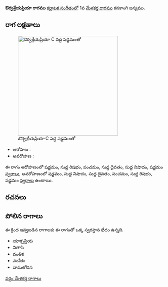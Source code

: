 {{Infobox ragam
	| name          	= ఔర్వశ్రేయప్రియా
	| synonym	    	= 
	| mela          	= 
	| chakra        	= 
	| janaka        	= 
	| type          	= ఔదవ
	| arohanam      	= {{svaraC|S|R1|P|D1|N1|S'}} 
	| avarohanam    	= {{svaraC|S'|N1|D1|P|R1|S}}
	| jeeva         	=
	| chhaya        	=
	| nyasa         	=
	| vishesha      	= 
	| equivalent  		= 
}}
{{కర్ణాటక సంగీత రాగాలు}}
'''ఔర్వశ్రేయప్రియా రాగము''' [[కర్ణాటక సంగీతం]]లో 1వ [[మేళకర్త రాగము]] కనకాంగి జన్యము. 


==రాగ లక్షణాలు==
[[Image:aurvashreyapriya_kb2wiki.png|thumb|right|316px|''ఔర్వశ్రేయప్రియా'' C వద్ద షడ్జమంతో]]

* ఆరోహణ : {{svaraC|S|R1|P|D1|N1|S'}} 
* అవరోహణ : {{svaraC|S'|N1|D1|P|R1|S}}

ఈ రాగం ఆరోహణంలో షడ్జమం, సుద్ద  రిషభం, పంచమం, సుద్ద దైవతం, సుద్ద నిషాదం, షడ్జమం [[స్వరాలు]], అవరోహణంలో షడ్జమం, సుద్ద నిషాదం, సుద్ద దైవతం, పంచమం, సుద్ద  రిషభం, షడ్జమం [[స్వరాలు]] ఉంటాయి.

==రచనలు==



==పోలిన రాగాలు==
ఈ క్రింద ఇవ్వబడిన రాగాలకు ఈ రాగంతో ఒక్క స్వరస్థాన భేదం ఉన్నది.
* యాక్సప్రియ
* వితాపి
* వంతిక
* వంశీకం
* వామలోచన



[[వర్గం:మేళకర్త రాగాలు]]